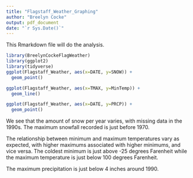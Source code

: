 ---
title: "Flagstaff_Weather_Graphing"
author: "Breelyn Cocke"
output: pdf_document
date: "`r Sys.Date()`"
---

This Rmarkdown file will do the analysis.

```{r, warning=FALSE}
library(BreelynCockeFlagWeather)
library(ggplot2)
library(tidyverse)
ggplot(Flagstaff_Weather, aes(x=DATE, y=SNOW)) +
  geom_point()

ggplot(Flagstaff_Weather, aes(x=TMAX, y=MinTemp)) +
  geom_line()

ggplot(Flagstaff_Weather, aes(x=DATE, y=PRCP)) +
  geom_point()
```

We see that the amount of snow per year varies, with missing data in the 1990s. 
The maximum snowfall recorded is just before 1970.

The relationship between minimum and maximum temperatures vary as expected, with
higher maximums associated with higher minimums, and vice versa. The coldest 
minimum is just above -25 degrees Farenheit while the maximum temperature is just
below 100 degrees Farenheit.

The maximum precipitation is just below 4 inches around 1990.
